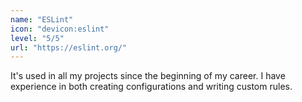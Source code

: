 ```yaml
---
name: "ESLint"
icon: "devicon:eslint"
level: "5/5"
url: "https://eslint.org/"
---
```


It's used in all my projects since the beginning of my career. I have experience in both creating configurations and writing custom rules.
